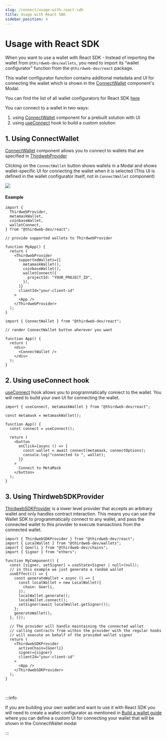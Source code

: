 ```yaml
---
slug: /connect/usage-with-react-sdk
title: Usage with React SDK
sidebar_position: 4
---
```



# Usage with React SDK

When you want to use a wallet with React SDK - Instead of importing the wallet from `@thirdweb-dev/wallets`, you need to import its “wallet configurator” function from the `@thirdweb-dev/react` package.

This wallet configurator function contains additional metadata and UI for connecting the wallet which is shown in the [ConnectWallet](/react/react.connectwallet) component's Modal.

You can find the list of all wallet configurators for React SDK [here](/react/connecting-wallets)

You can connect to a wallet in two ways:

1. using [ConnectWallet](/react/react.connectwallet) component for a prebuilt solution with UI
2. using [useConnect](/react/react.useconnect) hook to build a custom solution

## 1. Using ConnectWallet

[ConnectWallet](/react/react.connectwallet) component allows you to connect to wallets that are specified in [ThirdwebProvider](/react/react.thirdwebprovider#supportedwallets-optional)

Clicking on the `ConnectWallet` button shows wallets in a Modal and shows wallet-specific UI for connecting the wallet when it is selected (This UI is defined in the wallet configurator itself, not in `ConnectWallet` component)

<img src="/assets/connect-wallet/paper-wallet-selection-ui.png" />

#### Example

```tsx
import {
  ThirdwebProvider,
  metamaskWallet,
  coinbaseWallet,
  walletConnect,
} from "@thirdweb-dev/react";

// provide supported wallets to ThirdwebProvider

function MyApp() {
  return (
    <ThirdwebProvider
      supportedWallets={[
        metamaskWallet(),
        coinbaseWallet(),
        walletConnect({
          projectId: "YOUR_PROJECT_ID",
        }),
      ]}
      clientId="your-client-id"
    >
      <App />
    </ThirdwebProvider>
  );
}
```

```tsx
import { ConnectWallet } from "@thirdweb-dev/react";

// render ConnectWallet button wherever you want

function App() {
  return (
    <div>
      <ConnectWallet />
    </div>
  );
}
```

## 2. Using useConnect hook

[useConnect](/react/react.useconnect) hook allows you to programmatically connect to the wallet. You will need to build your own UI for connecting the wallet.

```tsx
import { useConnect, metamaskWallet } from "@thirdweb-dev/react";

const metamask = metamaskWallet();

function App() {
  const connect = useConnect();

  return (
    <button
      onClick={async () => {
        const wallet = await connect(metamask, connectOptions);
        console.log("connected to ", wallet);
      }}
    >
      Connect to MetaMask
    </button>
  );
}
```

## 3. Using ThirdwebSDKProvider

[ThirdwebSDKProvider](/react/react.thirdwebsdkprovider) is a lower level provider that accepts an arbitrary wallet and only handles contract interaction. This means you can use the Wallet SDK to programmatically connect to any wallet, and pass the connected wallet to this provider to execute transactions from the connected wallet.

```tsx
import { ThirdwebSDKProvider } from "@thirdweb-dev/react";
import { LocalWallet } from "@thirdweb-dev/wallets";
import { Goerli } from "@thirdweb-dev/chains";
import { Signer } from "ethers";

function MyComponent() {
  const [signer, setSigner] = useState<Signer | null>(null);
  // in this example we just generate a random wallet
  useEffect(() => {
    const generateWallet = async () => {
      const localWallet = new LocalWallet({
        chain: Goerli,
      });
      localWallet.generate();
      localWallet.connect();
      setSigner(await localWallet.getSigner());
    };
    generateWallet();
  }, []);

  // The provider will handle maintaining the connected wallet
  // calling contracts from within the provider with the regular hooks
  // will execute on behalf of the provided wallet signer
  return (
    <ThirdwebSDKProvider
      activeChain={Goerli}
      signer={signer}
      clientId="your-client-id"
    >
      <App />
    </ThirdwebSDKProvider>
  );
}
```

<br />

:::info

If you are building your own wallet and want to use it with React SDK
you will need to create a wallet configurator as mentioned in [Build a wallet guide](/wallet/build-a-wallet#3-integrate-with-connect-wallet-button)
where you can define a custom UI for connecting your wallet that will be shown in the ConnectWallet modal

:::

<br />

<div className="row" style={{ marginBottom: 0, padding: 8, paddingTop: 0 }}>
  <div className="col col--12" style={{ padding: 8, paddingBottom: 0 }}>
    <QuickstartCard
      name="Learn more about React SDK"
      link="/react"
      image="/assets/languages/react.png"
    />
  </div>
</div>
